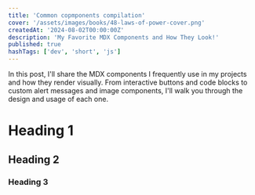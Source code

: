 ```yaml
---
title: 'Common copmponents compilation'
cover: '/assets/images/books/48-laws-of-power-cover.png'
createdAt: '2024-08-02T00:00:00Z'
description: 'My Favorite MDX Components and How They Look!'
published: true
hashTags: ['dev', 'short', 'js']
---
```


In this post, I'll share the MDX components I frequently use in my projects and how they render visually. From interactive buttons and code blocks to custom alert messages and image components, I'll walk you through the design and usage of each one.

# Heading 1

## Heading 2

### Heading 3
